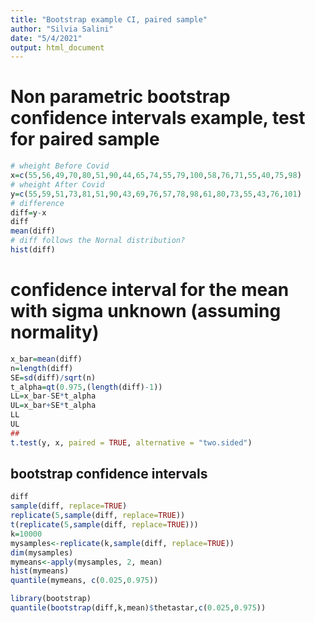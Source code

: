 ```yaml
---
title: "Bootstrap example CI, paired sample"
author: "Silvia Salini"
date: "5/4/2021"
output: html_document
---
```


# Non parametric bootstrap confidence intervals example, test for paired sample

```r
# wheight Before Covid
x=c(55,56,49,70,80,51,90,44,65,74,55,79,100,58,76,71,55,40,75,98)
# wheight After Covid
y=c(55,59,51,73,81,51,90,43,69,76,57,78,98,61,80,73,55,43,76,101)
# difference
diff=y-x
diff
mean(diff)
# diff follows the Nornal distribution?
hist(diff)
```

# confidence interval for the mean with sigma unknown (assuming normality)

```r
x_bar=mean(diff)
n=length(diff)
SE=sd(diff)/sqrt(n)
t_alpha=qt(0.975,(length(diff)-1))   
LL=x_bar-SE*t_alpha
UL=x_bar+SE*t_alpha
LL
UL
## 
t.test(y, x, paired = TRUE, alternative = "two.sided")
```

## bootstrap confidence intervals 
```r
diff
sample(diff, replace=TRUE)
replicate(5,sample(diff, replace=TRUE))
t(replicate(5,sample(diff, replace=TRUE)))
k=10000
mysamples<-replicate(k,sample(diff, replace=TRUE))
dim(mysamples)
mymeans<-apply(mysamples, 2, mean)
hist(mymeans)
quantile(mymeans, c(0.025,0.975))
```

```r
library(bootstrap)
quantile(bootstrap(diff,k,mean)$thetastar,c(0.025,0.975))
```

